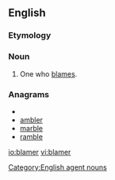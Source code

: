 {{also|blâmer}}
==English==

===Etymology===
{{suffix|blame|er}}

===Noun===
{{en-noun}}

# One who [[blame]]s.

===Anagrams===
* {{alphagram|abelmr}}
* [[ambler#English|ambler]]
* [[marble#English|marble]]
* [[ramble#English|ramble]]

[[Category:English agent nouns]]

[[io:blamer]]
[[vi:blamer]]